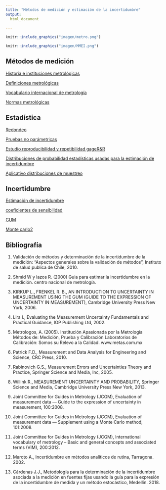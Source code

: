 ```yaml
---
title: "Métodos de medición y estimación de la incertidumbre"
output:
  html_document
  
---
```


```r
knitr::include_graphics("imagen/metro.png")
```



```r
knitr::include_graphics("imagen/MMEI.png")
```



## Métodos de medición

<a href="intro.html" target="_blank">Historia e instituciones metrológicas </a>

<a href="incer.html" target="_blank">Definiciones metrológicas</a>

<a href="vim.html" target="_blank">Vocabulario internacional de metrología</a>

<a href="normet.html" target="_blank">Normas metrológicas</a>

## Estadística

<a href="redon.html" target="_blank">Redondeo</a>

<a href="pruebas_no_paramétricas.html" target="_blank">Pruebas no parámetricas</a>

<a href="RYR.html" target="_blank">Estudio reproducibilidad y repetibilidad gageR&R</a>

<a href="distris.html" target="_blank">Distribuciones de probabilidad estadísticas usadas para la estimación de incertidumbre</a>

[Aplicativo distribuciones de muestreo](https://amgq828.shinyapps.io/distri/)




## Incertidumbre


<a href="gum.html" target="_blank">Estimación de incertidumbre</a>

<a href="coefsensi.html" target="_blank">coeficientes de sensibilidad</a>

<a href="GUM2.html" target="_blank">GUM</a>

<a href="mcm2.html" target="_blank">Monte carlo2</a>


## Bibliografía

1. Validación de métodos y determinación de la incertidumbre de la medición: “Aspectos generales sobre la validación de métodos”, Instituto de salud publica de Chile, 2010. 

2. Shmid W y lazos R. (2000) Guia para estimar la incertidumbre en la medición. centro nacional de metrología.

3. KIRKUP L., FRENKEL R. B., AN INTRODUCTION TO UNCERTAINTY IN MEASUREMENT USING THE GUM (GUIDE TO THE EXPRESSION OF UNCERTAINTY IN MEASUREMENT), Cambridge University Press New York, 2006.

4. Lira I., Evaluating the Measurement Uncertainty Fundamentals and Practical Guidance, IOP Publishing Ltd, 2002.

5. Metrologos, A. (2005). Institución Apasionada por la Metrología Métodos de: Medición, Prueba y Calibración Laboratorios de Calibración: Somos su Relevo a la Calidad. www.metas.com.mx

6. Patrick F.D., Measurement and Data Analysis for Engineering and Science, CRC Press, 2010.

7. Rabinovich G.S., Measurement Errors and Uncertainties Theory and Practice, Springer Science and Media, Inc, 2005.

8. Willink R., MEASUREMENT UNCERTAINTY AND PROBABILITY, Springer Science and Media, Cambridge University Press New York, 2013.

9. Joint Committee for Guides in Metrology (JCGM), Evaluation of measurement data — Guide to the expression of uncertainty in measurement, 100:2008. 

10. Joint Committee for Guides in Metrology (JCGM), Evaluation of measurement data — Supplement using a Monte Carlo method, 101:2008.

11. Joint Committee for Guides in Metrology (JCGM), International vocabulary of metrology – Basic and general concepts and associated terms (VIM), 200:2012.

12. Maroto A., Incertidumbre en métodos analíticos de rutina, Tarragona. 2002.

13. Cárdenas J.J., Metodología para la determinación de la incertidumbre asociada a la medición en fuentes fijas usando la guía para la expresión de la incertidumbre de medida y un método estocástico, Medellín. 2018.

